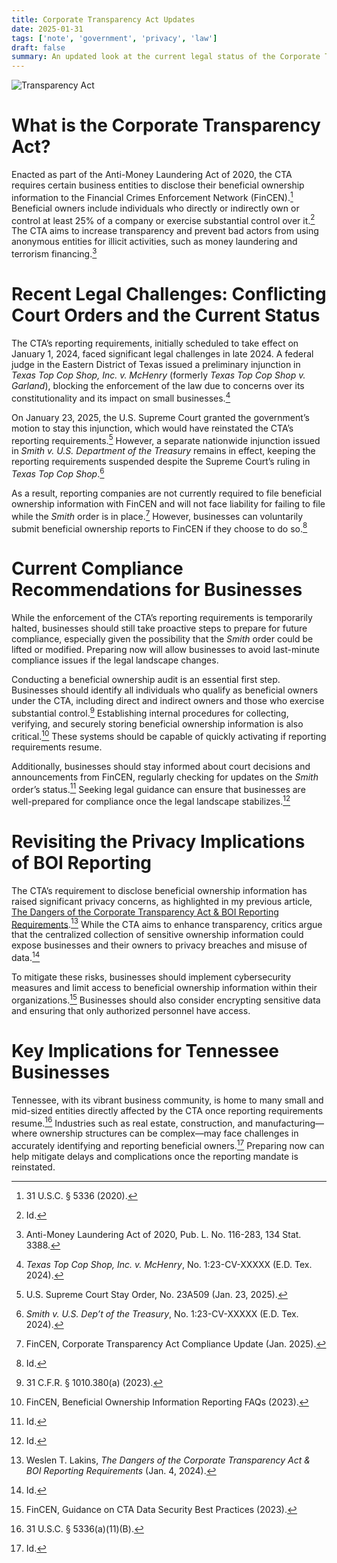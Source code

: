 ```yaml
---
title: Corporate Transparency Act Updates
date: 2025-01-31
tags: ['note', 'government', 'privacy', 'law']
draft: false
summary: An updated look at the current legal status of the Corporate Transparency Act, the dual court orders delaying enforcement, and how businesses can prepare for compliance while safeguarding privacy.
---
```


![Transparency Act](/static/images/corporate-transparency-act.png)

# What is the Corporate Transparency Act?

Enacted as part of the Anti-Money Laundering Act of 2020, the CTA requires certain business entities to disclose their beneficial ownership information to the Financial Crimes Enforcement Network (FinCEN).[^1] Beneficial owners include individuals who directly or indirectly own or control at least 25% of a company or exercise substantial control over it.[^2] The CTA aims to increase transparency and prevent bad actors from using anonymous entities for illicit activities, such as money laundering and terrorism financing.[^3]

# Recent Legal Challenges: Conflicting Court Orders and the Current Status

The CTA’s reporting requirements, initially scheduled to take effect on January 1, 2024, faced significant legal challenges in late 2024. A federal judge in the Eastern District of Texas issued a preliminary injunction in _Texas Top Cop Shop, Inc. v. McHenry_ (formerly _Texas Top Cop Shop v. Garland_), blocking the enforcement of the law due to concerns over its constitutionality and its impact on small businesses.[^4]

On January 23, 2025, the U.S. Supreme Court granted the government’s motion to stay this injunction, which would have reinstated the CTA’s reporting requirements.[^5] However, a separate nationwide injunction issued in _Smith v. U.S. Department of the Treasury_ remains in effect, keeping the reporting requirements suspended despite the Supreme Court’s ruling in _Texas Top Cop Shop_.[^6]

As a result, reporting companies are not currently required to file beneficial ownership information with FinCEN and will not face liability for failing to file while the _Smith_ order is in place.[^7] However, businesses can voluntarily submit beneficial ownership reports to FinCEN if they choose to do so.[^8]

# Current Compliance Recommendations for Businesses

While the enforcement of the CTA’s reporting requirements is temporarily halted, businesses should still take proactive steps to prepare for future compliance, especially given the possibility that the _Smith_ order could be lifted or modified. Preparing now will allow businesses to avoid last-minute compliance issues if the legal landscape changes.

Conducting a beneficial ownership audit is an essential first step. Businesses should identify all individuals who qualify as beneficial owners under the CTA, including direct and indirect owners and those who exercise substantial control.[^9] Establishing internal procedures for collecting, verifying, and securely storing beneficial ownership information is also critical.[^10] These systems should be capable of quickly activating if reporting requirements resume.

Additionally, businesses should stay informed about court decisions and announcements from FinCEN, regularly checking for updates on the _Smith_ order’s status.[^11] Seeking legal guidance can ensure that businesses are well-prepared for compliance once the legal landscape stabilizes.[^12]

# Revisiting the Privacy Implications of BOI Reporting

The CTA’s requirement to disclose beneficial ownership information has raised significant privacy concerns, as highlighted in my previous article, [The Dangers of the Corporate Transparency Act & BOI Reporting Requirements](https://www.weslakins.com/blog/the-dangers-of-the-corporate-transparency-act-and-boi-reporting-requirements).[^13] While the CTA aims to enhance transparency, critics argue that the centralized collection of sensitive ownership information could expose businesses and their owners to privacy breaches and misuse of data.[^14]

To mitigate these risks, businesses should implement cybersecurity measures and limit access to beneficial ownership information within their organizations.[^15] Businesses should also consider encrypting sensitive data and ensuring that only authorized personnel have access.

# Key Implications for Tennessee Businesses

Tennessee, with its vibrant business community, is home to many small and mid-sized entities directly affected by the CTA once reporting requirements resume.[^16] Industries such as real estate, construction, and manufacturing—where ownership structures can be complex—may face challenges in accurately identifying and reporting beneficial owners.[^17] Preparing now can help mitigate delays and complications once the reporting mandate is reinstated.

[^1]: 31 U.S.C. § 5336 (2020).

[^2]: Id.

[^3]: Anti-Money Laundering Act of 2020, Pub. L. No. 116-283, 134 Stat. 3388.

[^4]: _Texas Top Cop Shop, Inc. v. McHenry_, No. 1:23-CV-XXXXX (E.D. Tex. 2024).

[^5]: U.S. Supreme Court Stay Order, No. 23A509 (Jan. 23, 2025).

[^6]: _Smith v. U.S. Dep’t of the Treasury_, No. 1:23-CV-XXXXX (E.D. Tex. 2024).

[^7]: FinCEN, Corporate Transparency Act Compliance Update (Jan. 2025).

[^8]: Id.

[^9]: 31 C.F.R. § 1010.380(a) (2023).

[^10]: FinCEN, Beneficial Ownership Information Reporting FAQs (2023).

[^11]: Id.

[^12]: Id.

[^13]: Weslen T. Lakins, _The Dangers of the Corporate Transparency Act & BOI Reporting Requirements_ (Jan. 4, 2024).

[^14]: Id.

[^15]: FinCEN, Guidance on CTA Data Security Best Practices (2023).

[^16]: 31 U.S.C. § 5336(a)(11)(B).

[^17]: Id.

